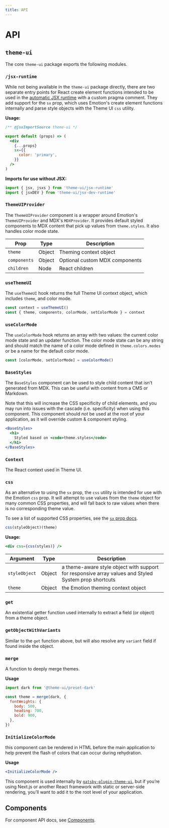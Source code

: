 ```yaml
---
title: API
---
```


# API

## `theme-ui`

The core `theme-ui` package exports the following modules.

### `/jsx-runtime`

While not being available in the `theme-ui` package directly, there are two
separate entry points for React create element functions intended to be used in
the
[automatic JSX runtime](https://reactjs.org/blog/2020/09/22/introducing-the-new-jsx-transform.html)
with a custom pragma comment. They add support for the `sx` prop, which uses
Emotion's create element functions internally and parse style objects with the
Theme UI `css` utility.

**Usage:**

```jsx
/** @jsxImportSource theme-ui */

export default (props) => (
  <div
    {...props}
    sx={{
      color: 'primary',
    }}
  />
)
```

**Imports for use without JSX:**

```js
import { jsx, jsxs } from 'theme-ui/jsx-runtime'
import { jsxDEV } from 'theme-ui/jsx-dev-runtime'
```

### `ThemeUIProvider`

The `ThemeUIProvider` component is a wrapper around Emotion's `ThemeUIProvider`
and MDX's `MDXProvider`. It provides default styled components to MDX content
that pick up values from `theme.styles`. It also handles color mode state.

| Prop         | Type   | Description                    |
| ------------ | ------ | ------------------------------ |
| `theme`      | Object | Theming context object         |
| `components` | Object | Optional custom MDX components |
| `children`   | Node   | React children                 |

### `useThemeUI`

The `useThemeUI` hook returns the full Theme UI context object, which includes
`theme`, and color mode.

```js
const context = useThemeUI()
const { theme, components, colorMode, setColorMode } = context
```

### `useColorMode`

The `useColorMode` hook returns an array with two values: the current color mode
state and an updater function. The color mode state can be any string and should
match the name of a color mode defined in `theme.colors.modes` or be a name for
the default color mode.

```js
const [colorMode, setColorMode] = useColorMode()
```

### `BaseStyles`

The `BaseStyles` component can be used to style child content that isn’t
generated from MDX. This can be useful with content from a CMS or Markdown.

<Note>

Note that this will increase the CSS specificity of child elements, and you may
run into issues with the cascade (i.e. specificity) when using this component.
This component should _not_ be used at the root of your application, as it will
override custom & component styling.

</Note>

```jsx
<BaseStyles>
  <h1>
    Styled based on <code>theme.styles</code>
  </h1>
</BaseStyles>
```

### `Context`

The React context used in Theme UI.

### `css`

As an alternative to using the `sx` prop, the `css` utility is intended for use
with the Emotion `css` prop. It will attempt to use values from the `theme`
object for many common CSS properties, and will fall back to raw values when
there is no corresponding theme value.

To see a list of supported CSS properties, see the [`sx` prop docs](/sx-prop).

```js
css(styleObject)(theme)
```

**Usage:**

```jsx
<div css={css(styles)} />
```

| Argument      | Type   | Description                                                                                          |
| ------------- | ------ | ---------------------------------------------------------------------------------------------------- |
| `styleObject` | Object | a theme-aware style object with support for responsive array values and Styled System prop shortcuts |
| `theme`       | Object | the Emotion theming context object                                                                   |

### `get`

An existential getter function used internally to extract a field (or object)
from a theme object.

### `getObjectWithVariants`

Similar to the `get` function above, but will also resolve any `variant` field
if found inside the object.

### `merge`

A function to deeply merge themes.

**Usage**

```jsx
import dark from '@theme-ui/preset-dark'

const theme = merge(dark, {
  fontWeights: {
    body: 500,
    heading: 700,
    bold: 900,
  },
})
```

### `InitializeColorMode`

this component can be rendered in HTML before the main application to help
prevent the flash of colors that can occur during rehydration.

**Usage**

```jsx
<InitializeColorMode />
```

This component is used internally by
[`gatsby-plugin-theme-ui`](/packages/gatsby-plugin), but if you’re using Next.js
or another React framework with static or server-side rendering, you’ll want to
add it to the root level of your application.

## Components

For component API docs, see [Components](/components).

[styled-system/css]: https://styled-system.com/css
